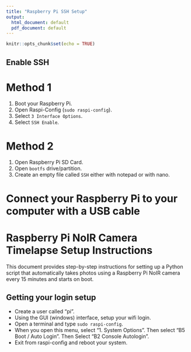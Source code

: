 ```yaml
---
title: "Raspberry Pi SSH Setup"
output:
  html_document: default
  pdf_document: default
---
```


```r
knitr::opts_chunk$set(echo = TRUE)
```

## Enable SSH
# Method 1
1) Boot your Raspberry Pi.
2) Open Raspi-Config (```sudo raspi-config```).
3) Select ```3 Interface Options```.
4) Select ```SSH Enable```.

# Method 2
1) Open Raspberry Pi SD Card.
2) Open ```bootfs``` drive/partition.
3) Create an empty file called ```SSH``` either with notepad or with nano.

# Connect your Raspberry Pi to your computer with a USB cable


# Raspberry Pi NoIR Camera Timelapse Setup Instructions

This document provides step-by-step instructions for setting up a Python script that automatically takes photos using a Raspberry Pi NoIR camera every 15 minutes and starts on boot.

## Getting your login setup
* Create a user called "pi".
* Using the GUI (windows) interface, setup your wifi login.
* Open a terminal and type ```sudo raspi-config```.
* When you open this menu, select "1. System Options". Then select "B5 Boot / Auto Login". Then Select "B2 Console Autologin".
* Exit from raspi-config and reboot your system.

